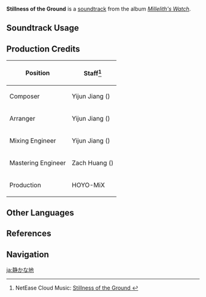 {{Soundtrack Infobox
|image          = Millelith's Watch.png
|album          = Millelith's Watch
|disc           = 2
|number         = 24
|featured       =
|featured2      =
|featured3      =
|featured_disc  =
|featured_disc2 =
|featured_disc3 =
|youtube_id     = yP1_1X_fgVA
|spotify_id     = 7Hxk41FdVGU3x3vrYMFTYU
|previous       = Crossing Roads
|next           = Lost in Gravel and Stone
}}
'''Stillness of the Ground''' is a [[soundtrack]] from the album ''[[Millelith's Watch]]''.

==Soundtrack Usage==
{{Soundtrack Usage
|quest    = 
|location = Ad-Hoc Main Tunnel;;The Chasm: Main Mining Area;;The Serpent's Cave;;Underground Waterway;;Stony Halls;;The Chasm's Bed
|domain   = 
}}

==Production Credits==
{| class="wikitable"
! Position
! Staff<ref>NetEase Cloud Music: [https://music.163.com/#/song?id=1956543013 Stillness of the Ground {{zh|静默的土地}}]</ref>
|-
! Composer
| Yijun Jiang ({{zh|姜以君}})
|-
! Arranger
| Yijun Jiang ({{zh|姜以君}})
|-
! Mixing Engineer
| Yijun Jiang ({{zh|姜以君}})
|-
! Mastering Engineer
| Zach Huang ({{zh|黄巍}})
|-
! Production
| HOYO-MiX
|}
<!--
==Gallery==
<gallery>
</gallery>
==Trivia==
-->
==Other Languages==
{{Other Languages
|en      = Stillness of the Ground
|zhs     = 静默的土地
|zhs_rm  = Jìngmò de Tǔdì
|zhs_tl  =
|ja      = 静かな地
|ja_rm   = Shizuka-na Chi{{Assumed}}
|ja_tl   = 
}}

==References==
{{Reflist}}

==Navigation==
{{Soundtrack Navbox|Millelith's Watch}}

[[ja:静かな地]]